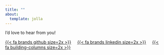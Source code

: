 ```yaml
---
title: ""
about:
  template: jolla
---
```


I'd love to hear from you! 

<a href="https://github.com/janinepdevera">{{< fa brands github size=2x >}}</a> &nbsp;&nbsp;&nbsp;
<a href="https://www.linkedin.com/in/janinepdevera/">{{< fa brands linkedin size=2x >}}</a> &nbsp;&nbsp;&nbsp;
<a href="https://www.hertie-school.org/en/cv-books/cv-book-2023/cv-book/student/de-vera">{{< fa building-columns size=2x >}}</a> 

